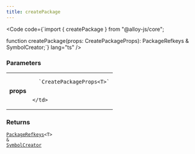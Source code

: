 ```yaml
---
title: createPackage
---
```







<Code code={`import { createPackage } from "@alloy-js/core";

function createPackage<const T extends PackageDescriptor>(props: CreatePackageProps<T>): PackageRefkeys<T> & SymbolCreator;`} lang="ts" />

### Parameters

<table>
  <tr>
    <td style="text-align: right;font-weight: bold;">props</td>
    <td>
    
      `CreatePackageProps<T>`
      
      
    </td>
  </tr>
</table>



### Returns

<code><a href="../../types/packagerefkeys/">PackageRefkeys</a>&lt;T> &amp; <a href="../../../core/types/symbolcreator/">SymbolCreator</a></code>








